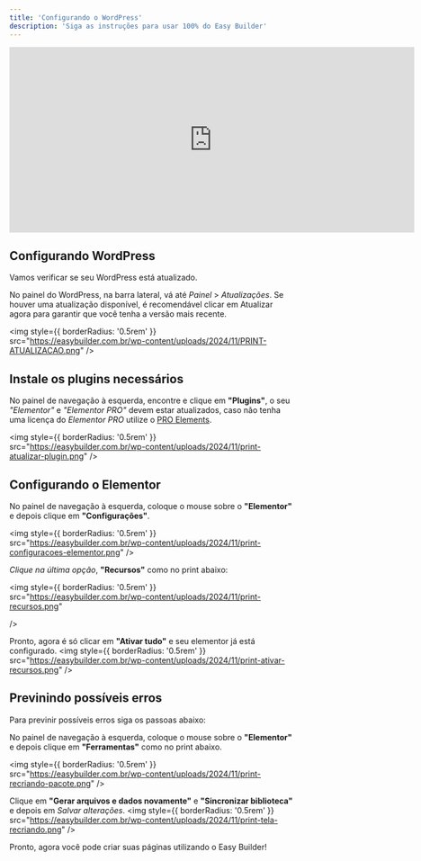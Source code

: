```yaml
---
title: 'Configurando o WordPress'
description: 'Siga as instruções para usar 100% do Easy Builder'
---
```


<Frame>
  <iframe
    width="720"
    height="330"
    src="https://www.youtube.com/embed/wbn1L-cEEUc"
    title="YouTube video player"
    frameBorder="0"
    allow="accelerometer; autoplay; clipboard-write; encrypted-media; gyroscope; picture-in-picture"
    allowFullScreen
  ></iframe>
</Frame>

## Configurando WordPress

Vamos verificar se seu WordPress está atualizado.

No painel do WordPress, na barra lateral, vá até *Painel* > *Atualizações*. Se houver uma atualização disponível, é recomendável clicar em Atualizar agora para garantir que você tenha a versão mais recente.

<img
  style={{ borderRadius: '0.5rem' }}
  src="https://easybuilder.com.br/wp-content/uploads/2024/11/PRINT-ATUALIZACAO.png"
/>

## Instale os plugins necessários

No painel de navegação à esquerda, encontre e clique em **"Plugins"**, o seu *"Elementor"* e *"Elementor PRO"* devem estar atualizados, caso não tenha uma licença do *Elementor PRO* utilize o [PRO Elements](https://proelements.org/).

<img
  style={{ borderRadius: '0.5rem' }}
  src="https://easybuilder.com.br/wp-content/uploads/2024/11/print-atualizar-plugin.png"
/>

## Configurando o Elementor

No painel de navegação à esquerda, coloque o mouse sobre o **"Elementor"** e depois clique em **"Configurações"**.

<img
  style={{ borderRadius: '0.5rem' }}
  src="https://easybuilder.com.br/wp-content/uploads/2024/11/print-configuracoes-elementor.png"
/>

*Clique na última opção*, **"Recursos"** como no print abaixo:

<img
  style={{ borderRadius: '0.5rem' }}
  src="https://easybuilder.com.br/wp-content/uploads/2024/11/print-recursos.png"
  
/>

Pronto, agora é só clicar em **"Ativar tudo"** e seu elementor já está configurado.
<img
  style={{ borderRadius: '0.5rem' }}
  src="https://easybuilder.com.br/wp-content/uploads/2024/11/print-ativar-recursos.png"
/>

## Previnindo possíveis erros

Para previnir possíveis erros siga os passoas abaixo: 

No painel de navegação à esquerda, coloque o mouse sobre o **"Elementor"** e depois clique em **"Ferramentas"** como no print abaixo.

<img
  style={{ borderRadius: '0.5rem' }}
  src="https://easybuilder.com.br/wp-content/uploads/2024/11/print-recriando-pacote.png"
/>

Clique em **"Gerar arquivos e dados novamente"** e **"Sincronizar biblioteca"** e depois em *Salvar alterações*.
<img
  style={{ borderRadius: '0.5rem' }}
  src="https://easybuilder.com.br/wp-content/uploads/2024/11/print-tela-recriando.png"
/>

Pronto, agora você pode criar suas páginas utilizando o Easy Builder!